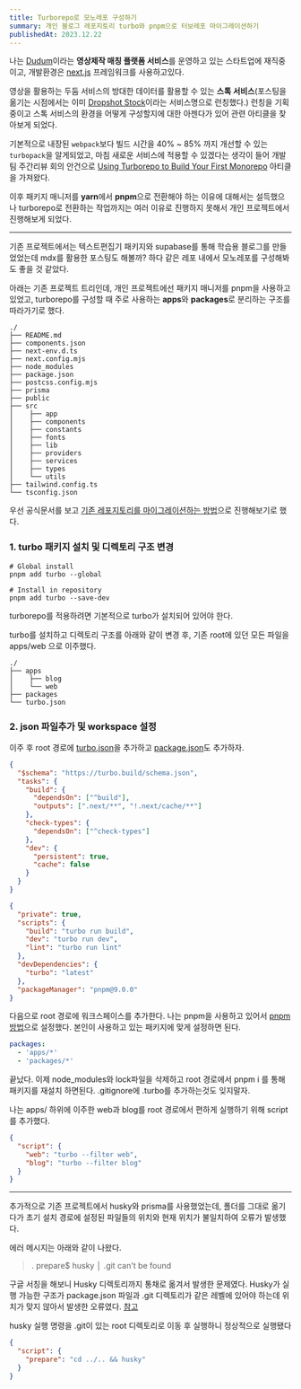 ```yaml
---
title: Turborepo로 모노레포 구성하기
summary: 개인 블로그 레포지토리 turbo와 pnpm으로 터보레포 마이그레이션하기
publishedAt: 2023.12.22
---
```


나는 [Dudum](https://www.dudum.io/)이라는 **영상제작 매칭 플랫폼 서비스**를 운영하고 있는 스타트업에 재직중이고, 개발환경은 [next.js](https://nextjs.org/) 프레임워크를 사용하고있다.

영상을 활용하는 두둠 서비스의 방대한 데이터를 활용할 수 있는 **스톡 서비스**(포스팅을 옮기는 시점에서는 이미 [Dropshot Stock](https://stock.dropshot.io/ko)이라는 서비스명으로 런칭했다.) 런칭을 기획중이고 스톡 서비스의 환경을 어떻게 구성할지에 대한 아젠다가 있어 관련 아티클을 찾아보게 되었다.

기본적으로 내장된 `webpack`보다 빌드 시간을 40% ~ 85% 까지 개선할 수 있는 `turbopack`을 알게되었고, 마침 새로운 서비스에 적용할 수 있겠다는 생각이 들어 개발팀 주간리뷰 회의 안건으로 [Using Turborepo to Build Your First Monorepo](https://earthly.dev/blog/build-monorepo-with-turporepo/) 아티클을 가져왔다.

이후 패키지 매니저를 **yarn**에서 **pnpm**으로 전환해야 하는 이유에 대해서는 설득했으나 turborepo로 전환하는 작업까지는 여러 이유로 진행하지 못해서 개인 프로젝트에서 진행해보게 되었다.

---

기존 프로젝트에서는 텍스트편집기 패키지와 supabase를 통해 학습용 블로그를 만들었었는데 mdx를 활용한 포스팅도 해볼까? 하다 같은 레포 내에서 모노레포를 구성해봐도 좋을 것 같았다.

아래는 기존 프로젝트 트리인데, 개인 프로젝트에선 패키지 매니저를 pnpm을 사용하고 있었고, turborepo를 구성할 때 주로 사용하는 **apps**와 **packages**로 분리하는 구조를 따라가기로 했다.

```text title="터보레포 마이그레이션 전 디렉토리 구조"
./
├── README.md
├── components.json
├── next-env.d.ts
├── next.config.mjs
├── node_modules
├── package.json
├── postcss.config.mjs
├── prisma
├── public
├── src
│    ├── app
│    ├── components
│    ├── constants
│    ├── fonts
│    ├── lib
│    ├── providers
│    ├── services
│    ├── types
│    └── utils
├── tailwind.config.ts
└── tsconfig.json
```

우선 공식문서를 보고 [기존 레포지토리를 마이그레이션하는 방법](https://turbo.build/repo/docs/getting-started/add-to-existing-repository)으로 진행해보기로 했다.

### 1. turbo 패키지 설치 및 디렉토리 구조 변경

```text title="turbo 패키지 설치 방법"
# Global install
pnpm add turbo --global

# Install in repository
pnpm add turbo --save-dev
```

turborepo를 적용하려면 기본적으로 turbo가 설치되어 있어야 한다.

turbo를 설치하고 디렉토리 구조를 아래와 같이 변경 후, 기존 root에 있던 모든 파일을 apps/web 으로 이주했다.

```text title="터보레포 디렉토리 구조"
./
├── apps
│    ├── blog
│    └── web
├── packages
└── turbo.json
```

### 2. json 파일추가 및 workspace 설정

이주 후 root 경로에 [turbo.json](https://turbo.build/repo/docs/getting-started/add-to-existing-repository#add-a-turbojson-file)을 추가하고 [package.json](https://turbo.build/repo/docs/crafting-your-repository/structuring-a-repository#root-packagejson)도 추가하자.

```json title="turbo.json"
{
  "$schema": "https://turbo.build/schema.json",
  "tasks": {
    "build": {
      "dependsOn": ["^build"],
      "outputs": [".next/**", "!.next/cache/**"]
    },
    "check-types": {
      "dependsOn": ["^check-types"]
    },
    "dev": {
      "persistent": true,
      "cache": false
    }
  }
}
```

```json title="package.json"
{
  "private": true,
  "scripts": {
    "build": "turbo run build",
    "dev": "turbo run dev",
    "lint": "turbo run lint"
  },
  "devDependencies": {
    "turbo": "latest"
  },
  "packageManager": "pnpm@9.0.0"
}
```

다음으로 root 경로에 워크스페이스를 추가한다. 나는 pnpm을 사용하고 있어서 [pnpm 방법](https://pnpm.io/pnpm-workspace_yaml)으로 설정했다. 본인이 사용하고 있는 패키지에 맞게 설정하면 된다.

```yaml title="pnpm-workspace.yaml"
packages:
  - 'apps/*'
  - 'packages/*'
```

끝났다. 이제 node_modules와 lock파일을 삭제하고 root 경로에서 pnpm i 를 통해 패키지를 재설치 하면된다.
.gitignore에 .turbo를 추가하는것도 잊지말자.

나는 apps/ 하위에 이주한 web과 blog를 root 경로에서 편하게 실행하기 위해 script를 추가했다.

```json title="package.json > script"
{
  "script": {
    "web": "turbo --filter web",
    "blog": "turbo --filter blog"
  }
}
```

---

추가적으로 기존 프로젝트에서 husky와 prisma를 사용했었는데, 폴더를 그대로 옮기다가 초기 설치 경로에 설정된 파일들의 위치와 현재 위치가 불일치하여 오류가 발생했다.

에러 메시지는 아래와 같이 나왔다.

> . prepare$ husky
> │ .git can't be found

구글 서칭을 해보니 Husky 디렉토리까지 통채로 옮겨서 발생한 문제였다. Husky가 실행 가능한 구조가 package.json 파일과 .git 디렉토리가 같은 레벨에 있어야 하는데 위치가 맞지 않아서 발생한 오류였다. [참고](https://www.inflearn.com/community/questions/1112824/husky)

husky 실행 명령을 .git이 있는 root 디렉토리로 이동 후 실행하니 정상적으로 실행됐다

```json
{
  "script": {
    "prepare": "cd ../.. && husky"
  }
}
```
